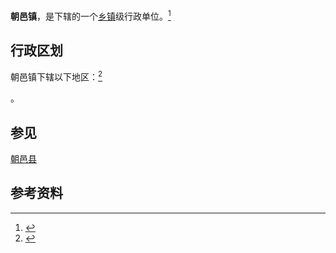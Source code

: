 {{中国乡级行政区|61/05/23/102/000}}

'''朝邑镇'''，是{{PRC admin/fullname|61/05/23/102/000|3}}下辖的一个[[乡镇|乡镇]]级行政单位。<ref>{{PRC admin/ref sgc|{{PRC admin/parent|61/05/23/102/000}}}}</ref>

== 行政区划 ==

朝邑镇下辖以下地区：<ref>{{PRC admin/ref sgc|61/05/23/102/000}}</ref>

{{PRC admin/children|61/05/23/102/000}}。
== 参见  ==
[[朝邑县|朝邑县]]
== 参考资料 ==

{{reflist}}

{{行政区划小作品}}
{{PRC admin/navcat|61/05/23/102/000}}
